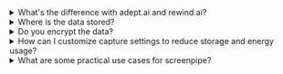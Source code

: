 

<details>
  <summary>What's the difference with adept.ai and rewind.ai?</summary>

  - adept.ai is a closed product, focused on automation while we are open and focused on enabling tooling & infra for a wide range of applications like adept 
  - rewind.ai is a closed product, focused on a single use case (they only focus on meetings now), not customisable, your data is owned by them, and not extendable by developers 

</details>

<details>
  <summary>Where is the data stored?</summary>
  
  - 100% of the data stay local in a SQLite database and mp4/mp3 files. You own your data
</details>

<details>
  <summary>Do you encrypt the data?</summary>
  
  - Not yet but we're working on it. We want to provide you the highest level of security.
</details>

<details>
  <summary>How can I customize capture settings to reduce storage and energy usage?</summary>
  
  - You can adjust frame rates and resolution in the configuration. Lower values will reduce storage and energy consumption. We're working on making this more user-friendly in future updates.
</details>

<details>
  <summary>What are some practical use cases for screenpipe?</summary>
  
    - RAG & question answering
    - Automation (write code somewhere else while watching you coding, write docs, fill your CRM, sync company's knowledge, etc.)
    - Analytics (track human performance, education, become aware of how you can improve, etc.)
    - etc.
    - We're constantly exploring new use cases and welcome community input!
</details>
